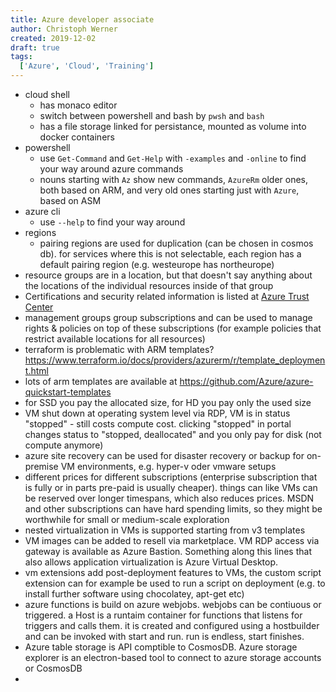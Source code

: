 ```yaml
---
title: Azure developer associate
author: Christoph Werner
created: 2019-12-02
draft: true
tags:
  ['Azure', 'Cloud', 'Training']
---
```


- cloud shell
  - has monaco editor
  - switch between powershell and bash by `pwsh` and `bash`
  - has a file storage linked for persistance, mounted as volume into docker containers
- powershell
  - use `Get-Command` and `Get-Help` with `-examples` and `-online` to find your way around azure commands
  - nouns starting with `Az` show new commands, `AzureRm` older ones, both based on ARM, and very old ones starting just with `Azure`, based on ASM
- azure cli
  - use `--help` to find your way around
- regions
  - pairing regions are used for duplication (can be chosen in cosmos db). for services where this is not selectable, each region has a default pairing region (e.g. westeurope has northeurope)
- resource groups are in a location, but that doesn't say anything about the locations of the individual resources inside of that group
- Certifications and security related information is listed at [Azure Trust Center](https://azure.microsoft.com/de-de/overview/trusted-cloud/)
- management groups group subscriptions and can be used to manage rights & policies on top of these subscriptions (for example policies that restrict available locations for all resources)
- terraform is problematic with ARM templates? https://www.terraform.io/docs/providers/azurerm/r/template_deployment.html
- lots of arm templates are available at https://github.com/Azure/azure-quickstart-templates
- for SSD you pay the allocated size, for HD you pay only the used size
- VM shut down at operating system level via RDP, VM is in status "stopped" - still costs compute cost. clicking "stopped" in portal changes status to "stopped, deallocated" and you only pay for disk (not compute anymore)
- azure site recovery can be used for disaster recovery or backup for on-premise VM environments, e.g. hyper-v oder vmware setups
- different prices for different subscriptions (enterprise subscription that is fully or in parts pre-paid is usually cheaper). things can like VMs can be reserved over longer timespans, which also reduces prices. MSDN and other subscriptions can have hard spending limits, so they might be worthwhile for small or medium-scale exploration
- nested virtualization in VMs is supported starting from v3 templates
- VM images can be added to resell via marketplace. VM RDP access via gateway is available as Azure Bastion. Something along this lines that also allows application virtualization is Azure Virtual Desktop.
- vm extensions add post-deployment features to VMs, the custom script extension can for example be used to run a script on deployment (e.g. to install further software using chocolatey, apt-get etc)
- azure functions is build on azure webjobs. webjobs can be contiuous or triggered. a Host is a runtaim container for functions that listens for triggers and calls them. it is created and configured using a hostbuilder and can be invoked with start and run. run is endless, start finishes.
- Azure table storage is API comptible to CosmosDB. Azure storage explorer is an electron-based tool to connect to azure storage accounts or CosmosDB
- 

